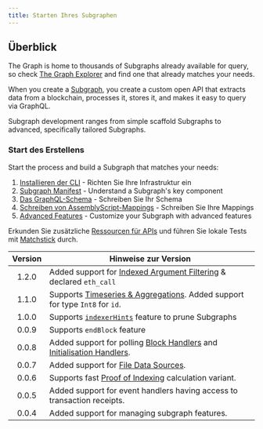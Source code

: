```yaml
---
title: Starten Ihres Subgraphen
---
```


## Überblick

The Graph is home to thousands of Subgraphs already available for query, so check [The Graph Explorer](https://thegraph.com/explorer) and find one that already matches your needs.

When you create a [Subgraph](/subgraphs/developing/subgraphs/), you create a custom open API that extracts data from a blockchain, processes it, stores it, and makes it easy to query via GraphQL.

Subgraph development ranges from simple scaffold Subgraphs to advanced, specifically tailored Subgraphs.

### Start des Erstellens

Start the process and build a Subgraph that matches your needs:

1. [Installieren der CLI](/subgraphs/developing/creating/install-the-cli/) - Richten Sie Ihre Infrastruktur ein
2. [Subgraph Manifest](/subgraphs/developing/creating/subgraph-manifest/) - Understand a Subgraph's key component
3. [Das GraphQL-Schema](/subgraphs/developing/creating/ql-schema/) - Schreiben Sie Ihr Schema
4. [Schreiben von AssemblyScript-Mappings](/subgraphs/developing/creating/assemblyscript-mappings/) - Schreiben Sie Ihre Mappings
5. [Advanced Features](/subgraphs/developing/creating/advanced/) - Customize your Subgraph with advanced features

Erkunden Sie zusätzliche [Ressourcen für APIs](/subgraphs/developing/creating/graph-ts/README/) und führen Sie lokale Tests mit [Matchstick](/subgraphs/developing/creating/unit-testing-framework/) durch.

| Version | Hinweise zur Version                                                                                                                                                     |
| :-----: | ------------------------------------------------------------------------------------------------------------------------------------------------------------------------ |
|  1.2.0  | Added support for [Indexed Argument Filtering](/#indexed-argument-filters--topic-filters) & declared `eth_call`                                                          |
|  1.1.0  | Supports [Timeseries & Aggregations](#timeseries-and-aggregations). Added support for type `Int8` for `id`.                                                              |
|  1.0.0  | Supports [`indexerHints`](/developing/creating-a-subgraph/#indexer-hints) feature to prune Subgraphs                                                                     |
|  0.0.9  | Supports `endBlock` feature                                                                                                                                              |
|  0.0.8  | Added support for polling [Block Handlers](/developing/creating-a-subgraph/#polling-filter) and [Initialisation Handlers](/developing/creating-a-subgraph/#once-filter). |
|  0.0.7  | Added support for [File Data Sources](/developing/creating-a-subgraph/#file-data-sources).                                                                               |
|  0.0.6  | Supports fast [Proof of Indexing](/indexing/overview/#what-is-a-proof-of-indexing-poi) calculation variant.                                                              |
|  0.0.5  | Added support for event handlers having access to transaction receipts.                                                                                                  |
|  0.0.4  | Added support for managing subgraph features.                                                                                                                            |
